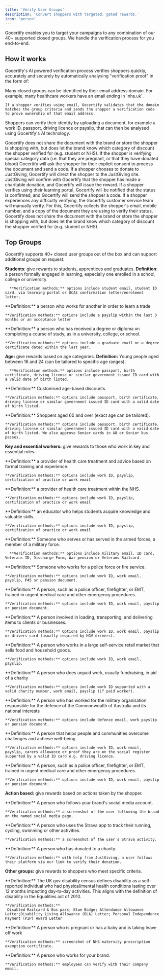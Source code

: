 ```yaml
---
title: 'Verify User Groups'
description: 'Convert shoppers with targeted, gated rewards.'
icon: 'person'
---
```


Gocertify enables you to target your campaigns to any combination of our 40+ supported closed groups. We handle the verification process for you end-to-end. 

## How it works
Gocertify's AI powered verification process verifies shoppers quickly, accurately and securely by automatically analysing "verification proof" in the form of:

<AccordionGroup>
  <Accordion title="Email Ownership" icon="envelope">
    Many closed groups can be identified by their email address domain. For example, many healthcare workers have an email ending in `nhs.uk`. 
    
    If a shopper verifies using email, Gocertify validates that the domain matches the group criteria and sends the shopper a verification code to prove ownership of that email address.
  </Accordion>
  <Accordion title="Document Upload" icon="passport">
  Shoppers can verify their identity by uploading a document, for example a work ID, passport, driving licence or payslip, that can then be analysed 
  using Gocertify's AI technology. 
  
  Gocertify does not share the document with the brand or store 
  the shopper is shopping with, but does let the brand know which category of discount the shopper verified for (e.g. student or NHS). If the shopper 
  is verifying special category data (i.e. that they are pregnant, or that they have donated blood) Gocertify will ask the shopper for their explicit consent to process the document 
  and send a code.
  </Accordion>
  <Accordion title="JustGiving" icon="circle-dollar-to-slot">
  If a shopper chooses to donate to JustGiving, Gocertify will direct the shopper to the JustGiving site. JustGiving will confirm with Gocertify that the 
  shopper has made a charitable donation, and Gocertify will issue the reward.
  </Accordion>
  <Accordion title="Learning Portal" icon="building-columns">
  If a shopper verifies using their learning portal, Gocertify will be notified that the status is confirmed, and Gocertify will send the shopper a code.
  </Accordion>
  <Accordion title="Manual Verification" icon="headset">
  If a shopper experiences any difficulty verifying, the <Tooltip tip="Available 24 hours 7 days a week"> Gocertify customer service team </Tooltip> will manually verify. For this, Gocertify collects the shopper's email, 
  mobile number, and a copy of the document they are using to verify their status. Gocertify does not share the document with the brand or store the shopper is 
  shopping with, but does let the brand know which category of discount the shopper verified for (e.g. student or NHS).
  </Accordion>
</AccordionGroup>



## Top Groups

Gocertify supports 40+ closed user groups out of the box and can support additional groups on request.

**Students**: give rewards to students, apprentices and graduates.
<AccordionGroup>
  <Accordion title="Students" icon="graduation-cap">
      **Definition:** a person formally engaged in learning, especially one enrolled in a school, college or university.
      
      **Verification methods:** options include student email, student ID card, via learning portal or UCAS confirmation letter/enrolment letter.
  </Accordion>

  <Accordion title="Apprentice" icon="hammer">
    **Definition:** a person who works for another in order to learn a trade
    
    **Verification methods:** options include a payslip within the last 3 months or an acceptance letter
  </Accordion>

  <Accordion title="Graduates" icon="graduation-cap">
    **Definition:** a person who has received a degree or diploma on completing a course of study, as in a university, college, or school.
    
    **Verification methods:** options include a graduate email or a degree certificate dated within the last year.
  </Accordion>

</AccordionGroup>

**Age:** give rewards based on age categories.
<AccordionGroup>
  <Accordion title="Youth" icon="alien-8bit">
      **Definition:** Young people aged between 16 and 24 (can be tailored to specific age ranges).
      
      **Verification methods:** options include passport, birth certificate, driving license or similar government issued ID card with a valid date of birth listed.
  </Accordion>

  <Accordion title="Age Discount" icon="image-portrait">
    **Definition:** Customised age-based discounts.
    
    **Verification methods:** options include passport, birth certificate, driving license or similar government issued ID card with a valid date of birth listed.
  </Accordion>

  <Accordion title="Seniors" icon="user">
    **Definition:** Shoppers aged 60 and over (exact age can be tailored).
    
    **Verification methods:** options include passport, birth certificate, driving license or similar government issued ID card with a valid date of birth listed. We also approve Senior cards in AU or Senior bus passes.
  </Accordion>

</AccordionGroup>

**Key and essential workers:** give rewards to those who work in key and essential roles.

<AccordionGroup>

  <Accordion title="Healthcare" icon="heart">
    **Definition:** a provider of health care treatment and advice based on formal training and experience.
    
    **Verification methods:** options include work ID, payslip, certification of practice or work email
  </Accordion>

  <Accordion title="NHS" icon="user-doctor">
    **Definition:** a provider of health care treatment within the NHS.
    
    **Verification methods:** options include work ID, payslip, certification of practice or work email
  </Accordion>

  <Accordion title="Teacher" icon="chalkboard-user">
    **Definition:** an educator who helps students acquire knowledge and valuable skills.
    
    **Verification methods:** options include work ID, payslip, certification of practice or work email
  </Accordion>

  <Accordion title="Military" icon="shield-halved">
      **Definition:** Someone who serves or has served in the armed forces; a member of a military force.
      
      **Verification methods:** options include military email, ID card, Veterans ID, Discharge Form, War pension or Veterans Railcard.
  </Accordion>

  <Accordion title="Police & Fire Service" icon="fire-extinguisher">
    **Definition:** Someone who works for a police force or fire service.
    
    **Verification methods:** options include work ID, work email, payslip, P45 or pension document.
  </Accordion>

  <Accordion title="First Responder" icon="truck-medical">
    **Definition:** A person, such as a police officer, firefighter, or EMT, trained in urgent medical care and other emergency procedures.
    
    **Verification methods:** options include work ID, work email, payslip or pension document.
  </Accordion>

  <Accordion title="Delivery & Transport Staff" icon="truck">
    **Definition:** A person involved in loading, transporting, and delivering items to clients or businesses.
    
    **Verification methods:** Options include work ID, work email, payslip or drivers card (usually required by HGV drivers).

  </Accordion>

  <Accordion title="Supermarket Staff" icon="cart-shopping">
    **Definition:** A person who works in a large self-service retail market that sells food and household goods. 
    
    **Verification methods:** options include work ID, work email, payslip.
  </Accordion>

  <Accordion title="Charity Worker" icon="hand-holding-heart">
    **Definition:** A person who does unpaid work, usually fundraising, in aid of a charity
    
    **Verification methods:** options include work ID supported with a valid charity number, work email, payslip (if paid worker).
  </Accordion>

  <Accordion title="Australian Defence Force" icon="shield-halved">
    **Definition:** A person who has worked for the military organisation responsible for the defence of the Commonwealth of Australia and its national interests
    
    **Verification methods:** options include defence email, work payslip or pension document.
  </Accordion>

  <Accordion title="Social Worker" icon="hands-holding-child">
    **Definition:** A person that helps people and communities overcome challenges and achieve well-being.
    
    **Verification methods:** options include work ID, work email, payslip, carers allowance or proof they are on the social register supported by a valid ID card e.g. driving licence.
  </Accordion>

  <Accordion title="Emergency Service Workers" icon="user-nurse">
    **Definition:** A person, such as a police officer, firefighter, or EMT, trained in urgent medical care and other emergency procedures.
    
    **Verification methods:** options include work ID, work email, payslip or pension document.
  </Accordion>

</AccordionGroup>

**Action based:** give rewards based on actions taken by the shopper.

<AccordionGroup>

<Accordion title="Social follower" icon="hashtag">
    **Definition:** A person who follows your brand's social media account.
    
    **Verification methods:** a screenshot of the user following the brand on the named social media page.
  </Accordion>

  <Accordion title="Strava" icon="person-running">
    **Definition:** A person who uses the Strava app to track their running, cycling, swimming or other activities.
    
    **Verification methods:** a screenshot of the user's Strava activity.
  </Accordion>

  <Accordion title="Donate" icon="circle-dollar-to-slot">
    **Definition:** A person who has donated to a charity.
    
    **Verification methods:** with help from JustGiving, a user follows their platform via our link to verify their donation.
  </Accordion>

</AccordionGroup>

**Other groups:** give rewards to shoppers who meet specific criteria.

<AccordionGroup>

  <Accordion title="Disability" icon="wheelchair">
    **Definition:** The UK gov disability census defines disability as a self-reported individual who had physical/mental health conditions lasting over 
    12 months impacting day-to-day activities. This aligns with the definition of disability in the Equalities act of 2010.

    **Verification methods:**
     Disabled Railcard & Bus pass; Blue Badge; Attendance Allowance Letter;Disability Living Allowance (DLA) Letter; Personal Independence Payment (PIP) Award Letter

  </Accordion>


  <Accordion title="Maternity Leave" icon="baby-carriage">
    **Definition:** A person who is pregnant or has a baby and is taking leave off work
    
    **Verification methods:** screenshot of NHS maternity prescription exemption certificate.
  </Accordion>

  <Accordion title="Employee Discount" icon="briefcase">
    **Definition:** A person who works for your brand.
    
    **Verification methods:** employees can verify with their company email.

  </Accordion>


</AccordionGroup>